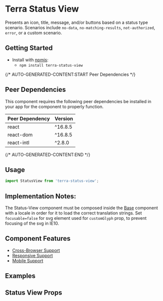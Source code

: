 


<Badge />

# Terra Status View
Presents an icon, title, message, and/or buttons based on a status type scenario. Scenarios include `no-data`, `no-matching-results`, `not-authorized`, `error`, or a custom scenario.

## Getting Started

- Install with [npmjs](https://www.npmjs.com):
  - `npm install terra-status-view`

{/* AUTO-GENERATED-CONTENT:START Peer Dependencies  */}
## Peer Dependencies

This component requires the following peer dependencies be installed in your app for the component to properly function.

| Peer Dependency | Version |
|-|-|
| react | ^16.8.5 |
| react-dom | ^16.8.5 |
| react-intl | ^2.8.0 |

{/* AUTO-GENERATED-CONTENT:END */}

## Usage
```jsx
import StatusView from 'terra-status-view';
```

## Implementation Notes:

The Status-View component must be composed inside the [Base][1] component with a locale in order for it to load the correct translation strings.
Set `focusable=false` for svg element used for `customGlyph` prop, to prevent focusing of the svg in IE10.

[1]: https://engineering.cerner.com/terra-core/components/terra-base/base/base

## Component Features
* [Cross-Browser Support](https://engineering.cerner.com/terra-ui/about/terra-ui/component-standards#cross-browser-support)
* [Responsive Support](https://engineering.cerner.com/terra-ui/about/terra-ui/component-standards#responsive-support)
* [Mobile Support](https://engineering.cerner.com/terra-ui/about/terra-ui/component-standards#mobile-support)

## Examples
<ToggleVariants title="Variants" />
<Custom title="Custom: Icon + message + buttons" />
<ToggleAlignmentAndGlyph />
<ToggleStatusView title="Toggle Status View" />

## Status View Props
<StatusViewPropsTable />
